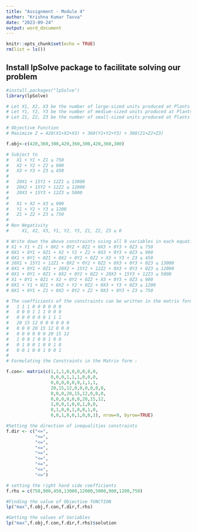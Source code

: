 ```yaml
---
title: "Assignment - Module 4"
author: "Krishna Kumar Tavva"
date: "2023-09-24"
output: word_document
---
```


```r
knitr::opts_chunk$set(echo = TRUE)
rm(list = ls())
```

## Install lpSolve package to facilitate solving our problem

```r
#install.packages("lpSolve") 
library(lpSolve)
```

```r
# Let X1, X2, X3 be the number of large-sized units produced at Plants 1, 2, and 3, respectively, per day.
# Let Y1, Y2, Y3 be the number of medium-sized units produced at Plants 1, 2, and 3, respectively, per day.
# Let Z1, Z2, Z3 be the number of small-sized units produced at Plants 1, 2, and 3, respectively, per day.

# Objective Function
# Maximize Z = 420(X1+X2+X3) + 360(Y1+Y2+Y3) + 300(Z1+Z2+Z3)

f.obj<-c(420,360,300,420,360,300,420,360,300)

# Subject to
#   X1 + Y1 + Z1 ≤ 750
#   X2 + Y2 + Z2 ≤ 900
#   X3 + Y3 + Z3 ≤ 450
# 
#   20X1 + 15Y1 + 12Z1 ≤ 13000
#   20X2 + 15Y2 + 12Z2 ≤ 12000
#   20X3 + 15Y3 + 12Z3 ≤ 5000
# 
#   X1 + X2 + X3 ≤ 900
#   Y1 + Y2 + Y3 ≤ 1200
#   Z1 + Z2 + Z3 ≤ 750
#   
# Non Negativity
#     X1, X2, X3, Y1, Y2, Y3, Z1, Z2, Z3 ≥ 0

# Write down the above constraints using all 9 variables in each equation as follow:
# X1 + Y1 + Z1 + 0X2 + 0Y2 + 0Z2 + 0X3 + 0Y3 + 0Z3 ≤ 750
# 0X1 + 0Y1 + 0Z1 + X2 + Y2 + Z2 + 0X3 + 0Y3 + 0Z3 ≤ 900
# 0X1 + 0Y1 + 0Z1 + 0X2 + 0Y2 + 0Z2 + X3 + Y3 + Z3 ≤ 450
# 20X1 + 15Y1 + 12Z1 + 0X2 + 0Y2 + 0Z2 + 0X3 + 0Y3 + 0Z3 ≤ 13000
# 0X1 + 0Y1 + 0Z1 + 20X2 + 15Y2 + 12Z2 + 0X3 + 0Y3 + 0Z3 ≤ 12000
# 0X1 + 0Y1 + 0Z1 + 0X2 + 0Y2 + 0Z2 + 20X3 + 15Y3 + 12Z3 ≤ 5000
# X1 + 0Y1 + 0Z1 + X2 + 0Y2 + 0Z2 + X3 + 0Y3 + 0Z3 ≤ 900
# 0X1 + Y1 + 0Z1 + 0X2 + Y2 + 0Z2 + 0X3 + Y3 + 0Z3 ≤ 1200
# 0X1 + 0Y1 + Z1 + 0X2 + 0Y2 + Z2 + 0X3 + 0Y3 + Z3 ≤ 750

# The coefficients of the constraints can be written in the matrix form as
#   1 1 1 0 0 0 0 0 0
#   0 0 0 1 1 1 0 0 0
#   0 0 0 0 0 0 1 1 1
#   20 15 12 0 0 0 0 0 0
#   0 0 0 20 15 12 0 0 0
#   0 0 0 0 0 0 20 15 12
#   1 0 0 1 0 0 1 0 0
#   0 1 0 0 1 0 0 1 0
#   0 0 1 0 0 1 0 0 1
# 
# Formulating the Constraints in the Matrix form : 

f.con<- matrix(c(1,1,1,0,0,0,0,0,0,
                 0,0,0,1,1,1,0,0,0,
                 0,0,0,0,0,0,1,1,1,
                 20,15,12,0,0,0,0,0,0,
                 0,0,0,20,15,12,0,0,0,
                 0,0,0,0,0,0,20,15,12,
                 1,0,0,1,0,0,1,0,0,
                 0,1,0,0,1,0,0,1,0,
                 0,0,1,0,0,1,0,0,1), nrow=9, byrow=TRUE)

#Setting the direction of inequalities constraints
f.dir <- c("<=",
           "<=",
           "<=",
           "<=",
           "<=",
           "<=",
           "<=",
           "<=",
           "<=")

# setting the right hand side coefficients
f.rhs = c(750,900,450,13000,12000,5000,900,1200,750)

#Finding the value of Objective fUNCTION
lp("max",f.obj,f.con,f.dir,f.rhs)

#Getting the values of Variables
lp("max",f.obj,f.con,f.dir,f.rhs)$solution
```

